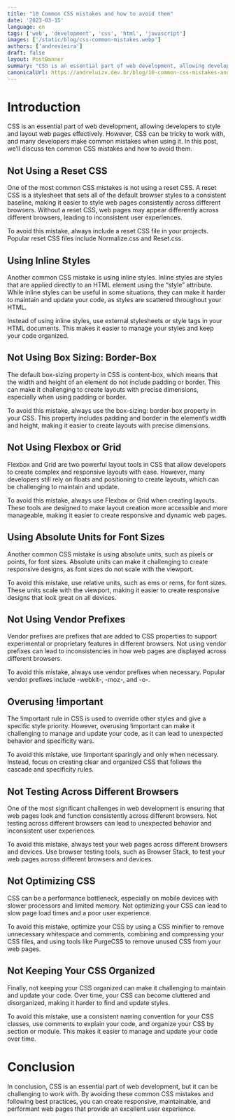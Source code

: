 ```yaml
---
title: "10 Common CSS mistakes and how to avoid them"
date: '2023-03-15'
language: en
tags: ['web', 'development', 'css', 'html', 'javascript']
images: ['/static/blog/css-common-mistakes.webp']
authors: ['andrevieira']
draft: false
layout: PostBanner
summary: "CSS is an essential part of web development, allowing developers to style and layout web pages effectively. However, CSS can be tricky to work with, and many developers make common mistakes when using it. In this post, we’ll discuss ten common CSS mistakes and how to avoid them."
canonicalUrl: https://andreluizv.dev.br/blog/10-common-css-mistakes-and-how-to-avoid-them
---
```


# Introduction
CSS is an essential part of web development, allowing developers to style and layout web pages effectively. However, CSS can be tricky to work with, and many developers make common mistakes when using it. In this post, we’ll discuss ten common CSS mistakes and how to avoid them.

## Not Using a Reset CSS
One of the most common CSS mistakes is not using a reset CSS. A reset CSS is a stylesheet that sets all of the default browser styles to a consistent baseline, making it easier to style web pages consistently across different browsers. Without a reset CSS, web pages may appear differently across different browsers, leading to inconsistent user experiences.

To avoid this mistake, always include a reset CSS file in your projects. Popular reset CSS files include Normalize.css and Reset.css.

## Using Inline Styles
Another common CSS mistake is using inline styles. Inline styles are styles that are applied directly to an HTML element using the “style” attribute. While inline styles can be useful in some situations, they can make it harder to maintain and update your code, as styles are scattered throughout your HTML.

Instead of using inline styles, use external stylesheets or style tags in your HTML documents. This makes it easier to manage your styles and keep your code organized.

## Not Using Box Sizing: Border-Box
The default box-sizing property in CSS is content-box, which means that the width and height of an element do not include padding or border. This can make it challenging to create layouts with precise dimensions, especially when using padding or border.

To avoid this mistake, always use the box-sizing: border-box property in your CSS. This property includes padding and border in the element’s width and height, making it easier to create layouts with precise dimensions.

## Not Using Flexbox or Grid
Flexbox and Grid are two powerful layout tools in CSS that allow developers to create complex and responsive layouts with ease. However, many developers still rely on floats and positioning to create layouts, which can be challenging to maintain and update.

To avoid this mistake, always use Flexbox or Grid when creating layouts. These tools are designed to make layout creation more accessible and more manageable, making it easier to create responsive and dynamic web pages.

## Using Absolute Units for Font Sizes
Another common CSS mistake is using absolute units, such as pixels or points, for font sizes. Absolute units can make it challenging to create responsive designs, as font sizes do not scale with the viewport.

To avoid this mistake, use relative units, such as ems or rems, for font sizes. These units scale with the viewport, making it easier to create responsive designs that look great on all devices.

## Not Using Vendor Prefixes
Vendor prefixes are prefixes that are added to CSS properties to support experimental or proprietary features in different browsers. Not using vendor prefixes can lead to inconsistencies in how web pages are displayed across different browsers.

To avoid this mistake, always use vendor prefixes when necessary. Popular vendor prefixes include -webkit-, -moz-, and -o-.

## Overusing !important
The !important rule in CSS is used to override other styles and give a specific style priority. However, overusing !important can make it challenging to manage and update your code, as it can lead to unexpected behavior and specificity wars.

To avoid this mistake, use !important sparingly and only when necessary. Instead, focus on creating clear and organized CSS that follows the cascade and specificity rules.

## Not Testing Across Different Browsers
One of the most significant challenges in web development is ensuring that web pages look and function consistently across different browsers. Not testing across different browsers can lead to unexpected behavior and inconsistent user experiences.

To avoid this mistake, always test your web pages across different browsers and devices. Use browser testing tools, such as Browser Stack, to test your web pages across different browsers and devices.

## Not Optimizing CSS
CSS can be a performance bottleneck, especially on mobile devices with slower processors and limited memory. Not optimizing your CSS can lead to slow page load times and a poor user experience.

To avoid this mistake, optimize your CSS by using a CSS minifier to remove unnecessary whitespace and comments, combining and compressing your CSS files, and using tools like PurgeCSS to remove unused CSS from your web pages.

## Not Keeping Your CSS Organized
Finally, not keeping your CSS organized can make it challenging to maintain and update your code. Over time, your CSS can become cluttered and disorganized, making it harder to find and update styles.

To avoid this mistake, use a consistent naming convention for your CSS classes, use comments to explain your code, and organize your CSS by section or module. This makes it easier to manage and update your code over time.

# Conclusion
In conclusion, CSS is an essential part of web development, but it can be challenging to work with. By avoiding these common CSS mistakes and following best practices, you can create responsive, maintainable, and performant web pages that provide an excellent user experience.
